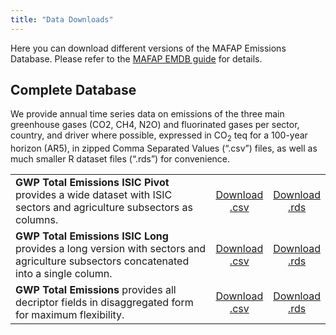 ```yaml
---
title: "Data Downloads"
---
```


Here you can download different versions of the MAFAP Emissions Database. Please refer to the [MAFAP EMDB guide](documentation/guides/gears-user-guide.qmd) for details.

## Complete Database

We provide annual time series data on emissions of the three main greenhouse gases (CO2, CH4, N2O) and fluorinated gases per sector, country, and driver where possible, expressed in CO~2~ teq for a 100-year horizon (AR5), in zipped Comma Separated Values (".csv") files, as well as much smaller R dataset files (".rds") for convenience.

| | | |
|:----------|:-:|:-:|
|**GWP Total Emissions ISIC Pivot** provides a wide dataset with ISIC sectors and agriculture subsectors as columns.| <a class="btn btn-primary btn-sm" href="https://raw.githubusercontent.com/renatovargas/gears/master/gears_db/data/outputs/gwp_total_emissions.csv" download="gwp_total_emissions_pivot.csv"> Download .csv </a> | <a class="btn btn-primary btn-sm" href="https://raw.githubusercontent.com/renatovargas/gears/master/gears_db/data/outputs/gwp_total_emissions.rds" download="gwp_total_emissions_pivot.rds"> Download .rds </a> | 
|**GWP Total Emissions ISIC Long** provides a long version with sectors and agriculture subsectors concatenated into a single column.| <a class="btn btn-primary btn-sm" href="https://raw.githubusercontent.com/renatovargas/gears/master/gears_db/data/outputs/gwp_total_emissions.csv" download="gwp_total_emissions_long.csv"> Download .csv </a> | <a class="btn btn-primary btn-sm" href="https://raw.githubusercontent.com/renatovargas/gears/master/gears_db/data/outputs/gwp_total_emissions_long.rds" download="gwp_total_emissions.rds"> Download .rds </a> | 
|**GWP Total Emissions** provides all decriptor fields in disaggregated form for maximum flexibility.| <a class="btn btn-primary btn-sm" href="https://raw.githubusercontent.com/renatovargas/gears/master/gears_db/data/outputs/gwp_total_emissions.csv" download="gwp_total_emissions.csv"> Download .csv </a> | <a class="btn btn-primary btn-sm" href="https://raw.githubusercontent.com/renatovargas/gears/master/gears_db/data/outputs/gwp_total_emissions.rds" download="gwp_total_emissions.rds"> Download .rds </a> | 

